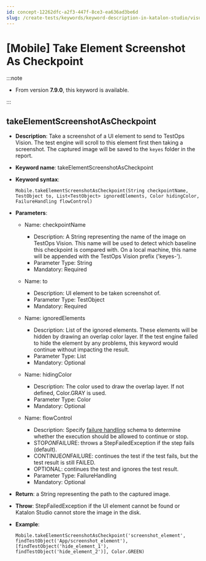 ```yaml
---
id: concept-12262dfc-a2f3-447f-8ce3-ea636ad3be6d
slug: /create-tests/keywords/keyword-description-in-katalon-studio/visual-based-mobile-testing-keywords/mobile-take-element-screenshot-as-checkpoint
---
```


# \[Mobile\] Take Element Screenshot As Checkpoint


:::note

-   From version **7.9.0**, this keyword is available.


:::

## takeElementScreenshotAsCheckpoint

-   **Description**: Take a screenshot of a UI element to send to TestOps Vision. The test engine will scroll to this element first then taking a screenshot. The captured image will be saved to the <code>keyes</code> folder in the report.
-   **Keyword name**: takeElementScreenshotAsCheckpoint
-   **Keyword syntax**:

    ```
    Mobile.takeElementScreenshotAsCheckpoint(String checkpointName, TestObject to, List<TestObject> ignoredElements, Color hidingColor, FailureHandling flowControl)
    ```

-   **Parameters**:

    -   Name: checkpointName

        -   Description: A String representing the name of the image on TestOps Vision. This name will be used to detect which baseline this checkpoint is compared with. On a local machine, this name will be appended with the TestOps Vision prefix \('keyes-'\).
        -   Parameter Type: String
        -   Mandatory: Required
    -   Name: to

        -   Description: UI element to be taken screenshot of.
        -   Parameter Type: TestObject
        -   Mandatory: Required
    -   Name: ignoredElements

        -   Description: List of the ignored elements. These elements will be hidden by drawing an overlap color layer. If the test engine failed to hide the element by any problems, this keyword would continue without impacting the result.
        -   Parameter Type: List
        -   Mandatory: Optional
    -   Name: hidingColor

        -   Description: The color used to draw the overlap layer. If not defined, Color.GRAY is used.
        -   Parameter Type: Color
        -   Mandatory: Optional
    -   Name: flowControl

        -   Description: Specify [failure handling](/maintain/configure-failure-handling-settings-in-katalon-studio) schema to determine whether the execution should be allowed to continue or stop.
        -   STOP*ON*FAILURE: throws a StepFailedException if the step fails \(default\).
        -   CONTINUE*ON*FAILURE: continues the test if the test fails, but the test result is still FAILED.
        -   OPTIONAL: continues the test and ignores the test result.
        -   Parameter Type: FailureHandling
        -   Mandatory: Optional
-   **Return**: a String representing the path to the captured image.

-   **Throw**: StepFailedException if the UI element cannot be found or Katalon Studio cannot store the image in the disk.

-   **Example**:

    ```
    Mobile.takeElementScreenshotAsCheckpoint('screenshot_element', findTestObject('App/screenshot_element'), [findTestObject('hide_element_1'), findTestObject('hide_element_2')], Color.GREEN)
    
    ```